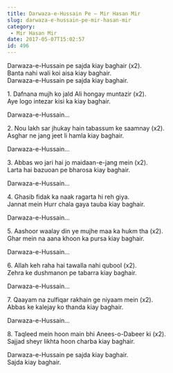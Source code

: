 ```yaml
---
title: Darwaza-e-Hussain Pe – Mir Hasan Mir
slug: darwaza-e-hussain-pe-mir-hasan-mir
category:
 - Mir Hasan Mir
date: 2017-05-07T15:02:57
id: 496
---
```


<p>Darwaza-e-Hussain pe sajda kiay baghair (x2).<br />
Banta nahi wali koi aisa kiay baghair.<br />
Darwaza-e-Hussain pe sajda kiay baghair.</p>
<p>1. Dafnana mujh ko jald Ali hongay muntazir (x2).<br />
Aye logo intezar kisi ka kiay baghair.</p>
<p>Darwaza-e-Hussain…</p>
<p>2. Nou lakh sar jhukay hain tabassum ke saamnay (x2).<br />
Asghar ne jang jeet li hamla kiay baghair.</p>
<p>Darwaza-e-Hussain…</p>
<p>3. Abbas wo jari hai jo maidaan-e-jang mein (x2).<br />
Larta hai bazuoan pe bharosa kiay baghair.</p>
<p>Darwaza-e-Hussain…</p>
<p>4. Ghasib fidak ka naak ragarta hi reh giya.<br />
Jannat mein Hurr chala gaya tauba kiay baghair.</p>
<p>Darwaza-e-Hussain…</p>
<p>5. Aashoor waalay din ye mujhe maa ka hukm tha (x2).<br />
Ghar mein na aana khoon ka pursa kiay baghair.</p>
<p>Darwaza-e-Hussain…</p>
<p>6. Allah keh raha hai tawalla nahi qubool (x2).<br />
Zehra ke dushmanon pe tabarra kiay baghair.</p>
<p>Darwaza-e-Hussain…</p>
<p>7. Qaayam na zulfiqar rakhain ge niyaam mein (x2).<br />
Abbas ke kalejay ko thanda kiay baghair.</p>
<p>Darwaza-e-Hussain…</p>
<p>8. Taqleed mein hoon main bhi Anees-o-Dabeer ki (x2).<br />
Sajjad sheyr likhta hoon charba kiay baghair.</p>
<p>Darwaza-e-Hussain pe sajda kiay baghair.<br />
Sajda kiay baghair.</p>